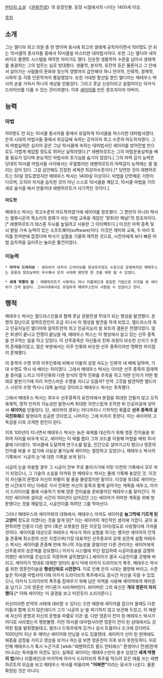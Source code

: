 [[판타지 소설]] 《[[권왕전생]]》의 등장인물.
등장 시점에서의 나이는 1400세 이상.

[[목차]]
== 소개 ==
그는 엘디아 최고 의원 중 한 명이며 동시에 최고의 생태계 공학자이면서 100명도 안 되는 10서클의 종사자들 중에서 10서클을 마스터한 대마법사이다. 또한 그는 엘디아 내의 바이오 플랜트 시스템을 제작한 자이기도 했다. 단순한 생물학자 수준을 넘어서 생태계를 총괄하는 그의 업무는 실로 방대했다. 생물학, 분자학, 유전학 등은 물론이고 그 안에서 살아가는 사람들의 문화와 정신적 영향까지 감안해야 하니 언어학, 인류학, 경제학, 사화학 등 각종 인문학까지 통달했었다. 또한 거대한 함선일 뿐인 엘디아는 메테우스 박사의 손을 거쳐서 하나의 세상을 만들었다. 그리고 훗날 신성이라고 일컬어지는 아카식 드라이브를 다룰 수 있는 관리자였다. 이후 [[세이어]]를 만든 창조자이자 아버지.

== 능력 ==
=== 마법 ===
100명도 안 되는 10서클 종사자들 중에서 유일하게 10서클을 마스터한 대마법사였다. 은의 시대의 마법사들 중에서 최강급에 속하는 강자이자 최고 수준의 마도학자였다. 그의 마법실력은 심지어 같은 그냥 10서클에 속하는 대마법사인 세이어를 방어전법 만으로도 가볍게 제압할 정도로 뛰어난 실력자였다.[* 레펜하르트는 그의 마법운용실력을 배울 필요가 있다며 본능적인 마법사의 호기심을 숨기지 않았다.] 그의 마력 감지 능력은 당대의 10서클 마법사들 사이에서는 우월했지만 레펜하르트의 마력감지 능력에는 좀 밀리는 감이 있다. 그걸 감안해도 진정한 세계관 최강자수준이다.[* 당연한 것이 레펜하르트는 50살 정도였었지만 메테우스 박사는 1400살 이상이다. 마법을 단련해온 기한이 다르며, 오히려 지식을 습득한 것이 아닌 스스로 10서클을 깨닫고, 10서클 마법을 거의 새로 술식을 짜서 만들어낸 레펜하르트가 사기적인 것이다.]
==== 마도학 ====
메테우스 박사는 최고수준의 마도학자였기에 세이어를 창조했다. 그 뿐만이 아니라 박사는 엘류시온의 목소리의 원류가 되는 마법 교육용 게임인 '맞취라! 패널!'의 창조자이다.[* 레펜하르트가 테스론 두뇌를 높일려고 사용한 그 아티팩트다.] 이것은 마력 증폭 및 뇌 발달 가속 능력이 있는 소프트웨어(software)이다. 이것은 재미와 교육, 두 마리 토끼를 한꺼번에 잡겠다며 박사가 심혈을 기울여 제작한 것으로, 시전자에게 보다 빠른 마법 습득력을 길러주는 놀라운 물건이었다.

=== 이능력 === 
 * '''아카식 드라이브''' : 세이어가 아카식 드라이브를 현상유지정도 수준으로 운영하지만 메테우스는 응용과 창조능력이 우수해서 은의 시대에 왠만한 한 것을 재현 할 수 있었다.

 * '''세계 역행의 법''' : 레펜하르트가 사용하는 마나 리플레인과 동일한 기법으로 이것을 본 세이어가 크게 놀란다. 고대시대에서도 유일하게 메테우스만이 사용할 수 있었다고 한다.

== 행적 ==
메테우스 박사는 엘드라스인들과 함께 훗날 권왕전생 무대가 되는 행성을 발견했다. 운명의 장난으로 알하트란인이 조금 지나서 이 행성을 발견을 하게 되었고, 엘드라스의 최고 인공지능인 엘디아와 알하트란의 최고 인공지능의 알 포트의 결론은 전쟁이었다. 많은 희생이 끝나고 전쟁이 끝났을 때, 메테우스 박스는 이 행성에서 살고 있는 선주 종족을 연구하는 일을 하고 있었다. 이 선주종족은 자신들과 진화 과정이 비슷한 신석기 수준의 존재들이었고, 많은 부분에서는 이주 인류와 비슷한 선주 종족이자만 명확한 차이점이 존재했다.

이 종족의 수명 무려 이주인류에 비해서 이들의 성장 속도는 인류의 네 배에 달하며, 기대 수명도 역시 네 배라는 의미였다. 그래서 메테우스 박사는 이러한 선주 종족의 잠재력을 흥미를 느끼고 이주인류와 다른 방식의 영적 진화를 추측을 하고 어떤 인자가 어떤 형태로 발현기기에 저리 자연스러운 수명을 지니고 있을까? 만약 그것을 발견하면 엘드라스 시민의 수명 역시나 대폭 늘어날 것이라고 메테우스 박사는 추측했다.

그래서 메테우스 박사는 최우수 선주종족의 유전자에서 본질을 최대한 건들지 않고 오직 육체적, 영적 인자의 가능성만 발현시켜 최대한 자연스럽게 조작한 뒤 인공자궁에 넣어서 '''세이어'''를 만들었다. 단, 세이어의 경우는 어디까지나 기적적인 확률로 '''선주 종족의 궁극진화체'''로 발현되어 성공한 것이었고, 나머지는 그에 미치지 못한다. 이는 세이어의 고독감을 더욱 크게한 원인이 된다.

이후 100년이 지나면서 메테우스 박사는 늙은 육체를 대신하기 위해 영혼 전이술을 위하여 자리를 비우게 되고, 세이어는 이 때를 틈타 그의 코드를 이용해 마법을 배워 10서클에 다다른다. 10서클에 도달하여 연구소를 탈출, 인간으로 살아가고자 했으나 영혼의 인자를 바꿀 수 없기에 사실상 불가능해 세이어는 절망하고 있었으나, 메테우스 박사의 기록에서 '시공의 눈'에 대한 기록을 보게 된다.

시공의 눈을 악용할 경우 그 시공이 전부 무로 돌아가기에 이민 이전의 기록에서 모두 파기 되었으나, 그 기술의 소실을 아까워 한 메테우스 박사는 몰래 기록해 놓았던 것. 이것이 자신들의 문명과 자신의 파멸이 될 줄을 몰랐겠지만 말이다. 이것을 토대로 세이어는 현 시간대가 아닌 미래로 가서 진화한 자신의 동족과 함께 살아가는 계획을 세우고, 아카식 드라이브를 몰래 사용하기 위해 영혼 전이술을 준비중이던 메테우스를 찾아간다. 하지만 세이어와 살아온 시간이 100년이 넘어갔던 그는 세이어가 어떠한 계획을 위해 방문했다는 것을 깨달았고, 시공전이를 하려던 그를 막아선다.

그러나 메테우스와 세이어와의 대화에서, 메테우스 마저도 세이어를 '''늘그막에 기르게 된 고양이''' 정도로 아꼈다는 것을 알게 된[* 이는 세이어의 개인적인 생각에 가깝다. 굳이 표현하자면 인종이 다른 양자 (혹은 오랫동안 정든 이웃집 아이)정도로 사랑했다에 가까울것이다. 세이어를 대상으로 마테우스 박사가 여러 실험을 하기는 했지만 세이어의 인격을 존중해 최소한의 선은 지켰으며(가장 대표적인 선주종과의 강제 성관계 실험 마테우스 박사는 세이어를 존중해 만에 하나의 가능성을 묻혔지만 다른 관리자는 세이어에게 선주종과의 성관계를 강요했다.) 아카식 시스템에 무단 침입하여 시공이동술을 감행하려했던 세이어를 진심으로 걱정하며 설득했었다.] 세이어가 결국 시공전이를 강행해 버리고, 세이어가 멋대로 대체한 엉터리 술식 덕에 아카식 드라이브가 폭주, 메테우스 박사를 위한 영혼전이술을 '''행성단위로 시전한다.''' 이로 인해 은의 시대는 멸망해 버리고, 수준높은 10서클 마법사이기에 아카식 드라이브의 폭주에서도 잠시간 자신을 지킬 수 있었으나, 아카식 드라이브의 폭주를 잠재우기 위해 남은 마력을 사용해 세이어에게 제어권을 넘기고 그의 영혼은 어디론가 사라져버린다. 비어버린 그의 육신은 '''개의 영혼이 차지했다.'''[* 이때 세이어는 이 광경을 보고 미친듯이 소리지른다.]

자신이라면 만약의 사태에 대비할 수 있다는 오만 때문에 세이어를 잡으러 올때도 다른 이들과 함께 오지 않은데다가 그가 '시공의 눈'을 파기하지 않고 보관해 두었고, 이 때문에 자신의 문명과 자신의 운명을 파멸로 이끈 셈. 다만 영혼이 전이 된 메테우스 박사가 어디로 사라졌는지 행방불명. 이런 10서클 대마법사라면 영혼이 전이 된 상태에서도 강력한 힘을 발휘했을테고, 엘프나 드워프에게 갔거나 설사 트롤이나 오크에 갔더라도 1000년이 지난 후 깨어난 세이어와 만났을 수도 있을텐데. 세이어가 신이 된 현재에도 애증을 감정을 가지고 영상을 보거나 하는걸 보면 영혼전이 이후 보지 못한듯하다. 이로인해 메테우스가 혹시 누군가로 [wkik:"레펜하르트 왈드 안타레스" 환생이나 전생]한게 아니냐는 독자들의 의견도 있다. 실제로 세이어는 메테우스만이 쓸수 있었던 '''세계 역행의 법'''(마나 리플레인)과 마지막에 아카식 드라이브의 폭주를 막으려 갖은 애를 쓰는 레펜하르트의 모습을 보고 메테우스 박사를 떠올리며 '''"어쩌면"'''이라는 묘사가 나온다. 물론 확정된 것은 아니다.
